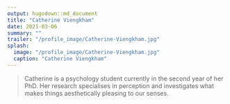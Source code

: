 ```yaml
---
output: hugodown::md_document
title: "Catherine Viengkham"
date: 2021-03-06
summary: ""
trailer: "/profile_image/Catherine-Viengkham.jpg"
splash:
  image: "/profile_image/Catherine-Viengkham.jpg"
  caption: "Catherine Viengkham"
---
```


> Catherine is a psychology student currently in the second year of her PhD. Her research specialises in perception and investigates what makes things aesthetically pleasing to our senses.


